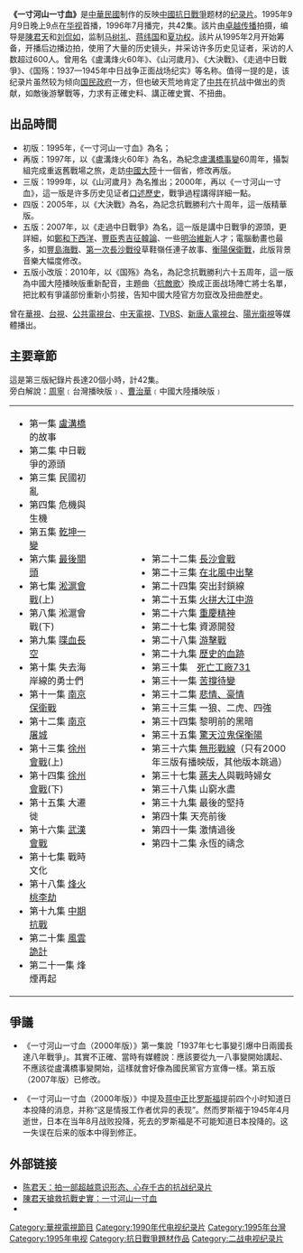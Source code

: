 {{unreferenced|time=2019-04-22T22:25:01+00:00}}
{{copyedit|time=2018-07-18T06:53:17+00:00}}
'''《一寸河山一寸血》'''是[[中華民國|中華民國]]制作的反映[[中國抗日戰爭|中國抗日戰爭]]题材的[[纪录片|纪录片]]。1995年9月9日晚上9点在[[华视|华视]]首播，1996年7月播完，共42集。該片由[[卓越传播|卓越传播]]拍摄，编导是[[陳君天|陳君天]]和[[刘侃如|刘侃如]]，监制[[马树礼|马树礼]]、[[蒋纬国|蒋纬国]]和[[夏功权|夏功权]]。該片从1995年2月开始筹备，开播后边播边拍，使用了大量的历史镜头，并采访许多历史见证者，采访的人数超过600人。曾用名《盧溝烽火60年》、《山河歲月》、《大決戰》、《走過中日戰爭》、《国殇：1937—1945年中日战争正面战场纪实》等名称。值得一提的是，该纪录片虽然较为倾向[[国民政府|国民政府]]一方，但也破天荒地肯定了[[中共|中共]]在抗战中做出的贡献，如敵後游擊戰等，力求有正確史料、講正確史實、不扭曲。

== 出品時間 ==
*初版：1995年，《一寸河山一寸血》為名；
*再版：1997年，以《盧溝烽火60年》為名，為紀念[[盧溝橋事變|盧溝橋事變]]60周年，攝製組完成重返舊戰場之旅，走訪[[中國大陸|中國大陸]]十一個省，修改再版。
*三版：1999年，以《山河歲月》為名推出；2000年，再以《一寸河山一寸血》，這一版是许多历史见证者[[口述歷史|口述歷史]]，戰爭過程講得詳細一點。
*四版：2005年，以《大決戰》為名，為記念抗戰勝利六十周年，這一版精華版。
*五版：2007年，以《走過中日戰爭》為名，這一版是講中日戰爭的源頭，更詳細，如[[鄭和下西洋|鄭和下西洋]]、[[豐臣秀吉|豐臣秀吉]][[征韓論|征韓論]]、一些[[明治維新|明治維新]]人才；電腦動畫也最多，如[[豐島海戰|豐島海戰]]、[[第一次長沙戰役|第一次長沙戰役]]草鞋嶺任連子故事、[[衡陽保衛戰|衡陽保衛戰]]，此版背景音樂大幅度修改。
*五版小改版：2010年，以《国殇》為名，為記念抗戰勝利六十五周年，這一版為中國大陸播映版重新配音，主題曲〈[[抗敵歌|抗敵歌]]〉換成正面战场陣亡將士名單，把比較有爭議部份重新小剪接，告知中國大陸官方勿竄改及扭曲歷史。

曾在[[華視|華視]]、[[台視|台視]]、[[公共電視台|公共電視台]]、[[中天電視|中天電視]]、[[TVBS|TVBS]]、[[新唐人電視台|新唐人電視台]]、[[陽光衛視|陽光衛視]]等媒體播出。

== 主要章節 ==
這是第三版紀錄片長達20個小時，計42集。<br>旁白解說：[[周寧_(台灣)|周寧]]﹝台灣播映版﹞、[[曹治華|曹治華]]﹝中國大陸播映版﹞
{|
|valign="top"|
*第一集 [[盧溝橋|盧溝橋]]的故事
*第二集 中日戰爭的源頭　
*第三集 民國初亂
*第四集 危機與生機
*第五集 [[西安事變|乾坤一變]]
*第六集 [[七七事變|最後關頭]]
*第七集 [[淞滬會戰|淞滬會戰]](上)
*第八集 淞滬會戰(下)
*第九集 [[八一四空戰|喋血長空]]
*第十集 失去海岸線的勇士們
*第十一集 [[南京保衛戰|南京保衛戰]]
*第十二集 [[南京大屠殺|南京屠城]]
*第十三集 [[徐州會戰|徐州會戰]](上)
*第十四集 [[台兒莊戰役|徐州會戰]](下)
*第十五集 大遷徙
*第十六集 [[武漢會戰|武漢會戰]]
*第十七集 戰時文化
*第十八集 [[民國四大名校|烽火桃李劫]]
*第十九集 [[南昌會戰|中期抗戰]]
*第二十集 [[汪精衛政權|風雲詭計]]
*第二十一集 烽煙再起
|width="50"|
|valign="top"|
*第二十二集 [[長沙會戰|長沙會戰]]
*第二十三集 [[冬季攻勢|在北風中出擊]]
*第二十四集 突出封鎖線
*第二十五集 [[棗宜會戰|火拼大江中游]]
*第二十六集 [[重慶大轟炸|重慶精神]]
*第二十七集 資源開發
*第二十八集 [[百團大戰|游擊戰]]
*第二十九集 [[中條山戰役|歷史的血跡]]
*第三十集　[[七三一部隊|死亡工廠731]]
*第三十一集 [[珍珠港事件|苦撐待變]]
*第三十二集 [[第三次長沙會戰|悲情、豪情]]
*第三十三集 一狼、二虎、四強
*第三十四集 黎明前的黑暗
*第三十五集 [[衡陽保衛戰|驚天泣鬼保衡陽]]
*第三十六集 [[國民政府軍事委員會調查統計局|無形戰線]]（只有2000年三版有播映版，其他版本跳過）
*第三十七集 [[蔣宋美齡|蔣夫人]]與戰時婦女
*第三十八集 山窮水盡
*第三十九集 最後的堅持
*第四十集 天亮前後
*第四十一集 激情過後
*第四十二集 永恆的禱念
|}

==爭議==
*{{Original research}}《一寸河山一寸血（2000年版）》第一集說「1937年七七事變引爆中日兩國長達八年戰爭」。其實不正確、當時有媒體說：應該要從九一八事變開始講起、不應該從盧溝橋事變開始，這樣就會好像為國民黨官方宣傳一樣。第五版（2007年版）已修改。

*《一寸河山一寸血（2000年版）》中提及[[蒋中正|蒋中正]]比[[富兰克林·罗斯福|罗斯福]]提前四个小时知道日本投降的消息，并称“这是情报工作者优异的表现”。然而罗斯福于1945年4月逝世，日本在当年8月战败投降，死去的罗斯福是不可能知道日本投降的。这一失误在后来的版本中得到修正。

==外部链接==
*[http://news.163.com/09/0714/19/5E74RLME00013HAL_3.html 陈君天：拍一部超越意识形态、心存千古的抗战纪录片] {{Wayback|url=http://news.163.com/09/0714/19/5E74RLME00013HAL_3.html |date=20201102233449 }}
*[http://www.epochtimes.com/b5/7/6/6/n1734620.htm 陳君天搶救抗戰史實：一寸河山一寸血] {{Wayback|url=http://www.epochtimes.com/b5/7/6/6/n1734620.htm |date=20160806035956 }}
*{{IMDb title|tt11133596}}

[[Category:華視電視節目|Category:華視電視節目]]
[[Category:1990年代电视纪录片|Category:1990年代电视纪录片]]
[[Category:1995年台灣|Category:1995年台灣]]
[[Category:1995年电视|Category:1995年电视]]
[[Category:抗日戰爭題材作品|Category:抗日戰爭題材作品]]
[[Category:二战电视纪录片|Category:二战电视纪录片]]